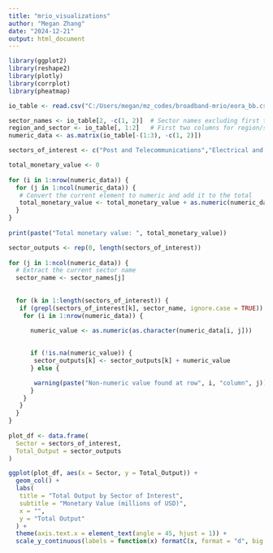 ---
title: "mrio_visualizations"
author: "Megan Zhang"
date: "2024-12-21"
output: html_document
---

```{r libraries}
library(ggplot2)  
library(reshape2)  
library(plotly)  
library(corrplot)
library(pheatmap)
```

```{r load matrices}
io_table <- read.csv("C:/Users/megan/mz_codes/broadband-mrio/eora_bb.csv", header = FALSE)

```

```{r 2}
sector_names <- io_table[2, -c(1, 2)]  # Sector names excluding first two columns
region_and_sector <- io_table[, 1:2]   # First two columns for region/sector labels
numeric_data <- as.matrix(io_table[-(1:3), -c(1, 2)])
```

```{r 3}
sectors_of_interest <- c("Post and Telecommunications","Electrical and Machinery","Construction","Transport","Finacial Intermediation and Business Activities")

total_monetary_value <- 0  
  
for (i in 1:nrow(numeric_data)) {  
  for (j in 1:ncol(numeric_data)) {  
   # Convert the current element to numeric and add it to the total  
   total_monetary_value <- total_monetary_value + as.numeric(numeric_data[i, j])  
  }  
}  
  
print(paste("Total monetary value: ", total_monetary_value))

```

```{r 4}
sector_outputs <- rep(0, length(sectors_of_interest))  
 
for (j in 1:ncol(numeric_data)) {  
  # Extract the current sector name  
  sector_name <- sector_names[j]  
   
 
  for (k in 1:length(sectors_of_interest)) {  
   if (grepl(sectors_of_interest[k], sector_name, ignore.case = TRUE)) {  
    for (i in 1:nrow(numeric_data)) {  

      numeric_value <- as.numeric(as.character(numeric_data[i, j]))  
       
 
      if (!is.na(numeric_value)) {  
       sector_outputs[k] <- sector_outputs[k] + numeric_value  
      } else {  

       warning(paste("Non-numeric value found at row", i, "column", j))  
      }  
    }  
   }  
  }  
}  
  
plot_df <- data.frame(  
  Sector = sectors_of_interest,  
  Total_Output = sector_outputs  
)  

ggplot(plot_df, aes(x = Sector, y = Total_Output)) +  
  geom_col() +   
  labs(  
   title = "Total Output by Sector of Interest",  
   subtitle = "Monetary Value (millions of USD)",  
   x = "",   
   y = "Total Output"  
  ) +  
  theme(axis.text.x = element_text(angle = 45, hjust = 1)) +   
  scale_y_continuous(labels = function(x) formatC(x, format = "d", big.mark = ",")) 
 

```